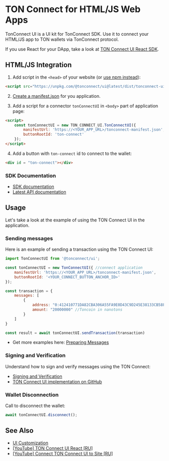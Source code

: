 # TON Connect for HTML/JS Web Apps

TonConnect UI is a UI kit for TonConnect SDK. Use it to connect your HTML/JS app to TON wallets via TonConnect protocol.

If you use React for your DApp, take a look at [TON Connect UI React SDK](/develop/dapps/ton-connect/twa).

## HTML/JS Integration

1. Add script in the `<head>` of your website (or [use npm instead](https://github.com/ton-connect/sdk/tree/main/packages/ui#installation-with-npm)):

```html
<script src="https://unpkg.com/@tonconnect/ui@latest/dist/tonconnect-ui.min.js"></script>
```

2. [Create a manifest.json](/develop/dapps/ton-connect/manifest) for you application.

3. Add a script for a connector `tonConnectUI` in `<body>` part of application page:

```html
<script>
    const tonConnectUI = new TON_CONNECT_UI.TonConnectUI({
        manifestUrl: 'https://<YOUR_APP_URL>/tonconnect-manifest.json',
        buttonRootId: 'ton-connect'
    });
</script>
```

4. Add a button with `ton-connect` id to connect to the wallet:

```html
<div id = "ton-connect"></div>
```

### SDK Documentation

- [SDK documentation](https://github.com/ton-connect/sdk/blob/main/packages/ui/README.md)
- [Latest API documentation](https://ton-connect.github.io/sdk/modules/_tonconnect_ui.html)

## Usage

Let's take a look at the example of using the TON Connect UI in the application.

### Sending messages

Here is an example of sending a transaction using the TON Connect UI:

```js
import TonConnectUI from '@tonconnect/ui';

const tonConnectUI = new TonConnectUI({ //connect application
    manifestUrl: 'https://<YOUR_APP_URL>/tonconnect-manifest.json',
    buttonRootId: '<YOUR_CONNECT_BUTTON_ANCHOR_ID>'
});

const transaction = {
    messages: [
        {
            address: "0:412410771DA82CBA306A55FA9E0D43C9D245E38133CB58F1457DFB8D5CD8892F", // destination address
            amount: "20000000" //Toncoin in nanotons
        }
    ]
}

const result = await tonConnectUI.sendTransaction(transaction)
```

- Get more examples here: [Preparing Messages](/develop/dapps/ton-connect/message-builders)

### Signing and Verification

Understand how to sign and verify messages using the TON Connect:
- [Signing and Verification](/develop/dapps/ton-connect/sign)
- [TON Connect UI implementation on GitHub](https://github.com/ton-connect/sdk/tree/main/packages/ui#add-connect-request-parameters-ton_proof)

### Wallet Disconnection

Call to disconnect the wallet:
```js
await tonConnectUI.disconnect();
```

## See Also

* [UI Customization](https://github.com/ton-connect/sdk/tree/main/packages/ui#ui-customisation)
* [[YouTube] TON Connect UI React [RU]](https://youtu.be/wIMbkJHv0Fs?list=PLyDBPwv9EPsCJ226xS5_dKmXXxWx1CKz_&t=1747)
* [[YouTube] Connect TON Connect UI to Site [RU]](https://www.youtube.com/watch?v=HUQ1DPfFxG4&list=PLyDBPwv9EPsAIWi8vgic9kiV3KF_wvIcz&index=4)
